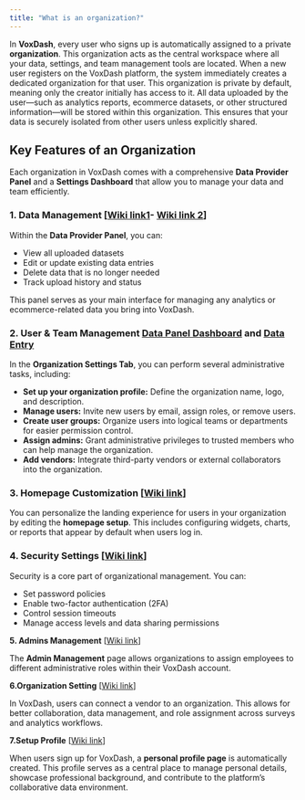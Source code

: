 ```yaml
---
title: "What is an organization?" 
---
```


In **VoxDash**, every user who signs up is automatically assigned to a private **organization**. This organization acts as the central workspace where all your data, settings, and team management tools are located.
When a new user registers on the VoxDash platform, the system immediately creates a dedicated organization for that user. This organization is private by default, meaning only the creator initially has access to it.
All data uploaded by the user—such as analytics reports, ecommerce datasets, or other structured information—will be stored within this organization. This ensures that your data is securely isolated from other users unless explicitly shared.

## **Key Features of an Organization**

Each organization in VoxDash comes with a comprehensive **Data Provider Panel** and a **Settings Dashboard** that allow you to manage your data and team efficiently.

### **1\. Data Management** \[[Wiki link1](?tab=t.te1rw7f1h2yf)\- [Wiki link 2](?tab=t.tctuso95u8ay#heading=h.1a3v5fpla6x1)\]

Within the **Data Provider Panel**, you can:

* View all uploaded datasets
* Edit or update existing data entries
* Delete data that is no longer needed
* Track upload history and status

This panel serves as your main interface for managing any analytics or ecommerce-related data you bring into VoxDash.

### **2\. User & Team Management** [Data Panel Dashboard](/wiki/Reports-&-Dashboards/Data-Panel-Dashboard) and [Data Entry](/wiki/SPSS-&-Data-Entry/Data-Entry-Overview)

In the **Organization Settings Tab**, you can perform several administrative tasks, including:

* **Set up your organization profile:** Define the organization name, logo, and description.
* **Manage users:** Invite new users by email, assign roles, or remove users.
* **Create user groups:** Organize users into logical teams or departments for easier permission control.
* **Assign admins:** Grant administrative privileges to trusted members who can help manage the organization.
* **Add vendors:** Integrate third-party vendors or external collaborators into the organization.

### **3\. Homepage Customization** \[[Wiki link](?tab=t.f8m8q0k6qf83)\]

You can personalize the landing experience for users in your organization by editing the **homepage setup**. This includes configuring widgets, charts, or reports that appear by default when users log in.

### **4\. Security Settings** \[[Wiki link](?tab=t.e5xwlaaunfln)\]

Security is a core part of organizational management. You can:

* Set password policies
* Enable two-factor authentication (2FA)
* Control session timeouts
* Manage access levels and data sharing permissions

**5\. Admins Management** \[[Wiki link](?tab=t.ubclt9gw3bem)\]

The **Admin Management** page allows organizations to assign employees to different administrative roles within their VoxDash account.

**6.Organization Setting** \[[Wiki link](?tab=t.tr8rugft2cd8)\]

In VoxDash, users can connect a vendor to an organization. This allows for better collaboration, data management, and role assignment across surveys and analytics workflows.

**7.Setup Profile** \[[Wiki link](?tab=t.s7u1syz55zf)\]

When users sign up for VoxDash, a **personal profile page** is automatically created. This profile serves as a central place to manage personal details, showcase professional background, and contribute to the platform’s collaborative data environment.